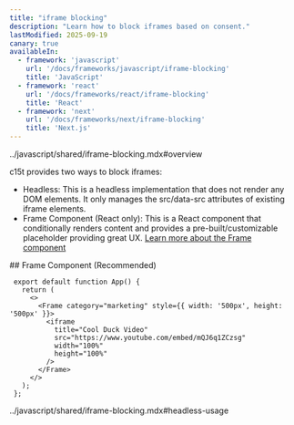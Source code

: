 ```yaml
---
title: "iframe blocking"
description: "Learn how to block iframes based on consent."
lastModified: 2025-09-19
canary: true
availableIn:
  - framework: 'javascript'
    url: '/docs/frameworks/javascript/iframe-blocking'
    title: 'JavaScript'
  - framework: 'react'
    url: '/docs/frameworks/react/iframe-blocking'
    title: 'React'
  - framework: 'next'
    url: '/docs/frameworks/next/iframe-blocking'
    title: 'Next.js'
---
```


<import>../javascript/shared/iframe-blocking.mdx#overview</import>

<section id="react-overview">
  c15t provides two ways to block iframes:

  - Headless: This is a headless implementation that does not render any DOM elements. It only manages the src/data-src attributes of existing iframe elements.
  - Frame Component (React only): This is a React component that conditionally renders content and provides a pre-built/customizable placeholder providing great UX. [Learn more about the Frame component](/docs/frameworks/react/components/frame)
</section>

<section id="frame">
  ## Frame Component (Recommended)

  ```tsx
   export default function App() {
     return (
       <>
         <Frame category="marketing" style={{ width: '500px', height: '500px' }}>
           <iframe
             title="Cool Duck Video"
             src="https://www.youtube.com/embed/mQJ6q1ZCzsg"
             width="100%"
             height="100%"
           />
         </Frame>
       </>
     );
   };
  ```
</section>

<import>../javascript/shared/iframe-blocking.mdx#headless-usage</import>
